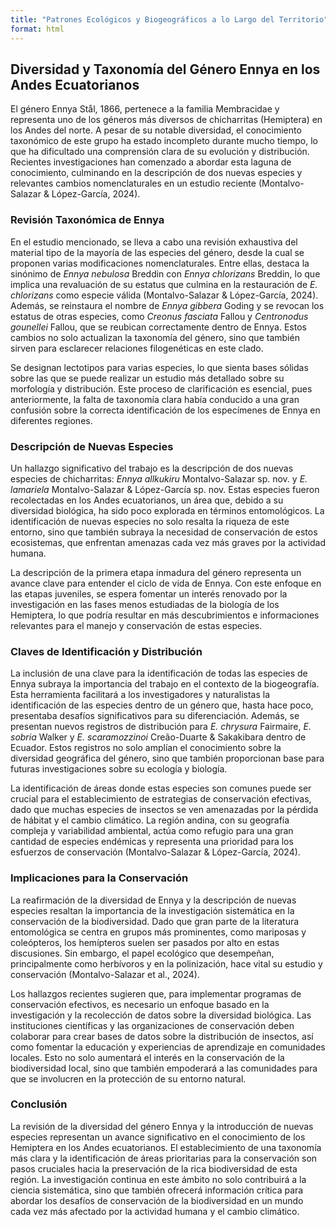 ```yaml
---
title: "Patrones Ecológicos y Biogeográficos a lo Largo del Territorio"
format: html
---
```


## Diversidad y Taxonomía del Género Ennya en los Andes Ecuatorianos

El género Ennya Stål, 1866, pertenece a la familia Membracidae y representa uno de los géneros más diversos de chicharritas (Hemiptera) en los Andes del norte. A pesar de su notable diversidad, el conocimiento taxonómico de este grupo ha estado incompleto durante mucho tiempo, lo que ha dificultado una comprensión clara de su evolución y distribución. Recientes investigaciones han comenzado a abordar esta laguna de conocimiento, culminando en la descripción de dos nuevas especies y relevantes cambios nomenclaturales en un estudio reciente (Montalvo-Salazar & López-García, 2024).

### Revisión Taxonómica de Ennya

En el estudio mencionado, se lleva a cabo una revisión exhaustiva del material tipo de la mayoría de las especies del género, desde la cual se proponen varias modificaciones nomenclaturales. Entre ellas, destaca la sinónimo de *Ennya nebulosa* Breddin con *Ennya chlorizans* Breddin, lo que implica una revaluación de su estatus que culmina en la restauración de *E. chlorizans* como especie válida (Montalvo-Salazar & López-García, 2024). Además, se reinstaura el nombre de *Ennya gibbera* Goding y se revocan los estatus de otras especies, como *Creonus fasciata* Fallou y *Centronodus gounellei* Fallou, que se reubican correctamente dentro de Ennya. Estos cambios no solo actualizan la taxonomía del género, sino que también sirven para esclarecer relaciones filogenéticas en este clado.

Se designan lectotipos para varias especies, lo que sienta bases sólidas sobre las que se puede realizar un estudio más detallado sobre su morfología y distribución. Este proceso de clarificación es esencial, pues anteriormente, la falta de taxonomía clara había conducido a una gran confusión sobre la correcta identificación de los especímenes de Ennya en diferentes regiones.

### Descripción de Nuevas Especies

Un hallazgo significativo del trabajo es la descripción de dos nuevas especies de chicharritas: *Ennya allkukiru* Montalvo-Salazar sp. nov. y *E. lamariela* Montalvo-Salazar & López-García sp. nov. Estas especies fueron recolectadas en los Andes ecuatorianos, un área que, debido a su diversidad biológica, ha sido poco explorada en términos entomológicos. La identificación de nuevas especies no solo resalta la riqueza de este entorno, sino que también subraya la necesidad de conservación de estos ecosistemas, que enfrentan amenazas cada vez más graves por la actividad humana.

La descripción de la primera etapa inmadura del género representa un avance clave para entender el ciclo de vida de Ennya. Con este enfoque en las etapas juveniles, se espera fomentar un interés renovado por la investigación en las fases menos estudiadas de la biología de los Hemiptera, lo que podría resultar en más descubrimientos e informaciones relevantes para el manejo y conservación de estas especies.

### Claves de Identificación y Distribución

La inclusión de una clave para la identificación de todas las especies de Ennya subraya la importancia del trabajo en el contexto de la biogeografía. Esta herramienta facilitará a los investigadores y naturalistas la identificación de las especies dentro de un género que, hasta hace poco, presentaba desafíos significativos para su diferenciación. Además, se presentan nuevos registros de distribución para *E. chrysura* Fairmaire, *E. sobria* Walker y *E. scaramozzinoi* Creão-Duarte & Sakakibara dentro de Ecuador. Estos registros no solo amplían el conocimiento sobre la diversidad geográfica del género, sino que también proporcionan base para futuras investigaciones sobre su ecología y biología.

La identificación de áreas donde estas especies son comunes puede ser crucial para el establecimiento de estrategias de conservación efectivas, dado que muchas especies de insectos se ven amenazadas por la pérdida de hábitat y el cambio climático. La región andina, con su geografía compleja y variabilidad ambiental, actúa como refugio para una gran cantidad de especies endémicas y representa una prioridad para los esfuerzos de conservación (Montalvo-Salazar & López-García, 2024).

### Implicaciones para la Conservación

La reafirmación de la diversidad de Ennya y la descripción de nuevas especies resaltan la importancia de la investigación sistemática en la conservación de la biodiversidad. Dado que gran parte de la literatura entomológica se centra en grupos más prominentes, como mariposas y coleópteros, los hemípteros suelen ser pasados por alto en estas discusiones. Sin embargo, el papel ecológico que desempeñan, principalmente como herbívoros y en la polinización, hace vital su estudio y conservación (Montalvo-Salazar et al., 2024).

Los hallazgos recientes sugieren que, para implementar programas de conservación efectivos, es necesario un enfoque basado en la investigación y la recolección de datos sobre la diversidad biológica. Las instituciones científicas y las organizaciones de conservación deben colaborar para crear bases de datos sobre la distribución de insectos, así como fomentar la educación y experiencias de aprendizaje en comunidades locales. Esto no solo aumentará el interés en la conservación de la biodiversidad local, sino que también empoderará a las comunidades para que se involucren en la protección de su entorno natural.

### Conclusión

La revisión de la diversidad del género Ennya y la introducción de nuevas especies representan un avance significativo en el conocimiento de los Hemiptera en los Andes ecuatorianos. El establecimiento de una taxonomía más clara y la identificación de áreas prioritarias para la conservación son pasos cruciales hacia la preservación de la rica biodiversidad de esta región. La investigación continua en este ámbito no solo contribuirá a la ciencia sistemática, sino que también ofrecerá información crítica para abordar los desafíos de conservación de la biodiversidad en un mundo cada vez más afectado por la actividad humana y el cambio climático.

